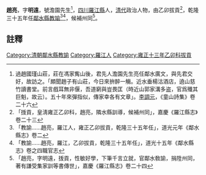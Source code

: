 {{明清人物信息框
| 姓名 =趙亮
| 最高職務 = [[四川|四川]][[鄰水縣|鄰水縣]][[教諭|教諭]]
| 國家 = 大清
| 籍貫 = [[羅江|羅江]]
| 字號 =
| 出生日期 = ？年？月？日
| 逝世日期 = ？年？月？日
| 墓葬 = 
| 配偶 =  
| 親屬 = 曾祖、祖、父，母
| 出身 =乙卯拔貢 
| 著作 =  
* 《謙受集》十二卷<ref>「謙受集十二卷趙亮著」，嘉慶《羅江縣志》卷三十</ref>
* 遊鶺鴿寺<ref>「遊鶺鴿寺。邑紳趙亮。信步來登第一峰。幾囘拾級幾擕笻。崚嶒下見千山拱。曲折遥臨萬水潨。佛日長輝天宇濶。疎林互映露華濃。望中佳處收難盡。倦鳥高飛帶暮舂」，嘉慶《羅江縣志》卷三十六</ref>
}}
'''趙亮'''{{BD|？||？||}}，字'''明遠'''，號澹園先生<ref>過趙國瑾山莊，莊在馮家觜山後，君先人澹園先生亮任鄰水廣文，與先君交好，故訪之。「頗聞趙子有山莊，今日來拚醉一觴。近水垂楊沽酒店，遶山慈竹讀書堂。前言戲耳無非偃，吾道窮與豈畏匡（時近山郭家溝多盗，官爲殲其巨魁，故云）。五十年來彈指似，傳家幸各有文章」。[[李調元|李調元]]，《童山詩集》卷二十六</ref>，[[四川|四川]][[羅江縣|羅江縣]]人，[[清代|清代]]政治人物，由乙卯拔貢<ref>「㧞貢，皇淸雍正乙卯科，趙亮，隣水縣訓導，候補州同」，嘉慶《羅江縣志》卷二十三</ref>，乾隆三十五年任[[鄰水縣|鄰水縣]][[教諭|教諭]]<ref>「教諭……趙亮，羅江人，雍正乙卯拔貢，乾隆三十五年任」，道光元年《鄰水縣志》卷二</ref><ref>「教諭……趙亮，羅江，乙卯拔貢，乾隆三十五年任」，道光十五年《鄰水縣志》卷之四職官志</ref>，候補州同<ref>「趙亮，字明遠，㧞貢，性敏好學，下筆千言立就，官鄰水敎諭，捐陞州同，著有謙受集家訓等書傳世」，嘉慶《羅江縣志》卷二十四</ref>。

==註釋==
{{reflist}}
{{清朝人物小作品}}
[[Category:清朝鄰水縣教諭|Category:清朝鄰水縣教諭]]
[[Category:羅江人|Category:羅江人]]
[[Category:雍正十三年乙卯科拔貢|Category:雍正十三年乙卯科拔貢]]